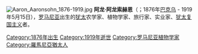 [[File:Aaron_Aaronsohn_1876-1919.jpg|thumb]]
'''阿龙·阿龙索赫恩'''（{{lang-he|אהרון אהרנסון}}；1876年[[巴克乌|巴克乌]] - 1919年5月15日），[[罗马尼亚|罗马尼亚]]出生的[[犹太|犹太]]农学家、植物学家、旅行家、实业家、[[犹太复国主义|犹太复国主义]]者。

{{Authority control}}
{{Romania-bio-stub}}
{{DEFAULTSORT:Aaronsohn}}
[[Category:1876年出生|Category:1876年出生]]
[[Category:1919年逝世|Category:1919年逝世]]
[[Category:罗马尼亚植物学家|Category:罗马尼亚植物学家]]
[[Category:羅馬尼亞猶太人|Category:羅馬尼亞猶太人]]